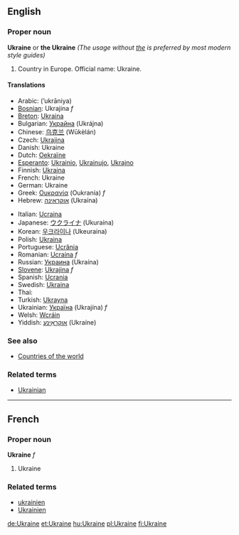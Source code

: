 ==English==
{{wikipedia}}
===Proper noun===
'''Ukraine''' or '''the Ukraine''' ''(The usage without <u>the</u> is preferred by most modern style guides)''

# Country in Europe. Official name: Ukraine.

====Translations====
{{top}}
*Arabic: {{ARchar|[[أوكرانيا]]}} (’ukrāniya)
*[[Bosnian]]: Ukrajina ''f''
*[[Breton]]: [[Ukraina]]
*Bulgarian: [[Украйна]] (Ukrájna)
*Chinese: [[乌克兰]] (Wūkèlán)
*Czech: [[Ukrajina]]
*Danish: Ukraine
*Dutch: [[Oekraïne]]
*[[Esperanto]]: [[Ukrainio]], [[Ukrainujo]], [[Ukrajno]]
*Finnish: [[Ukraina]]
*French: Ukraine
*German: Ukraine
*Greek: [[Ουκρανία]] (Oukranía) ''f''
*Hebrew: [[אוקראינה]] (Ukraína)
{{mid}}
*Italian: [[Ucraina]]
*Japanese: [[ウクライナ]] (Ukuraina)
*Korean: [[우크라이나]] (Ukeuraina)
*Polish: [[Ukraina]]
*Portuguese: [[Ucrânia]]
*Romanian: [[Ucraina]] ''f''
*Russian: [[Украина]] (Ukraína) {{f}}
*[[Slovene]]: [[Ukrajina]] ''f''
*Spanish: [[Ucrania]]
*Swedish: [[Ukraina]]
*Thai: {{THchar|[[ยูเครน]]}}
*Turkish: [[Ukrayna]]
*Ukrainian: [[Україна]] (Ukrajína) ''f''
*Welsh: [[Wcráin]]
*Yiddish: [[אוקראַינע]] (Ukraíne)
{{bottom}}

===See also===
*[[Countries of the world]]

===Related terms===
* [[Ukrainian]]


----

==French==
===Proper noun===
'''Ukraine''' ''f''

# Ukraine

===Related terms===
*[[ukrainien]]
*[[Ukrainien]]

[[de:Ukraine]]
[[et:Ukraine]]
[[hu:Ukraine]]
[[pl:Ukraine]]
[[fi:Ukraine]]